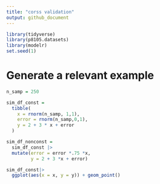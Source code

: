 ```yaml
---
title: "corss validation"
output: github_document
---
```




```r
library(tidyverse)
library(p8105.datasets)
library(modelr)
set.seed(1)
```

# Generate a relevant example 
```r
n_samp = 250

sim_df_const = 
  tibble(
    x = rnorm(n_samp, 1,1),
    error = rnorm(n_samp,0,1),
    y = 2 + 3 * x + error
  )

sim_df_nonconst = 
  sim_df_const |>
  mutate(error = error *.75 *x,
         y = 2 + 3 *x + error)

sim_df_const|>
  ggplot(aes(x = x, y = y)) + geom_point()
```

